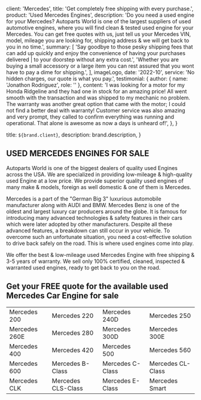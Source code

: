 
  client: 'Mercedes',
  title: 'Get completely free shipping with every purchase.',
  product: 'Used Mercedes Engines',
  description:
    'Do you need a used engine for your Mercedes? Autoparts World is one of the largest suppliers of used automotive engines, where you will find clean & tested used engine for your Mercedes. You can get free quotes with us, just tell us your Mercedes VIN, model, mileage you are looking for, shipping address & we will get back to you in no time.',
  summary: [
    'Say goodbye to those pesky shipping fees that can add up quickly and enjoy the convenience of having your purchases delivered | to your doorstep without any extra cost.',
    'Whether you are buying a small accessory or a large item you can rest assured that you wont have to pay a dime for shipping.',
  ],
  imageLogo,
  date: '2022-10',
  service: 'No hidden charges, our quote is what you pay.',
  testimonial: {
    author: { name: 'Jonathon Rodriguez', role: '' },
    content:
      'I was looking for a motor for my Honda Ridgeline and they had one in stock for an amazing price! All went smooth with the transaction and was shipped to my mechanic no problem. The warranty was another great option that came with the motor; I could not find a better deal with warranty! Customer service was also amazing and very prompt, they called to confirm everything was running and operational. That alone is awesome as now a days is unheard of!',
  },
}

  title: `${brand.client}`,
  description: brand.description,
}

## USED MERCEDES ENGINES FOR SALE

Autoparts World is one of the biggest dealers of quality used Engines across the USA. We are specialized in providing low-mileage & high-quality used Engine at a low price. We provide superior quality used engines of many make & models, foreign as well domestic & one of them is Mercedes.

Mercedes is a part of the "German Big 3" luxurious automobile manufacturer along with AUDI and BMW. Mercedes Benz is one of the oldest and largest luxury car producers around the globe. It is famous for introducing many advanced technologies & safety features in their cars which were later adopted by other manufacturers. Despite all these advanced features, a breakdown can still occur in your vehicle. To overcome such an unfortunate situation, you need a cost-effective solution to drive back safely on the road. This is where used engines come into play.

We offer the best & low-mileage used Mercedes Engine with free shipping & 3-5 years of warranty. We sell only 100% certified, cleaned, inspected & warranted used engines, ready to get back to you on the road.

## Get your FREE quote for the available used Mercedes Car Engine for sale

|               |                    |                  |                   |
| ------------- | ------------------ | ---------------- | ----------------- |
| Mercedes 200  | Mercedes 220       | Mercedes 240D    | Mercedes 250      |
| Mercedes 260E | Mercedes 280       | Mercedes 300D    | Mercedes 300E     |
| Mercedes 400  | Mercedes 420       | Mercedes 500     | Mercedes 560      |
| Mercedes 600  | Mercedes B-Class   | Mercedes C-Class | Mercedes CL-Class |
| Mercedes CLK  | Mercedes CLS-Class | Mercedes E-Class | Mercedes Smart    |
